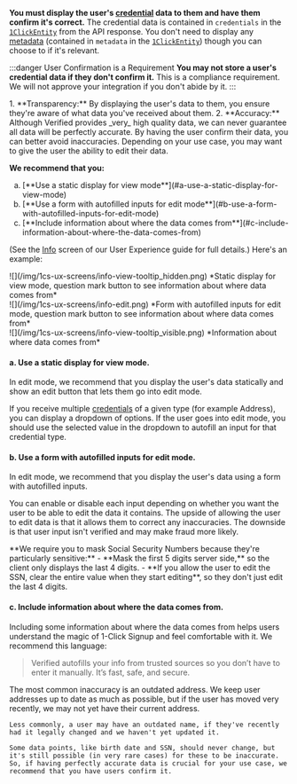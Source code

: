 
**You must display the user's [credential](/v2.0/data#credentials) data to them and have them confirm it's correct.** The credential data is contained in `credentials` in the [`1ClickEntity`](/v2.0/types#example-1clickentity) from the API response. You don't need to display any [metadata](/v2.0/data#metadata) (contained in `metadata` in the [`1ClickEntity`](/v2.0/types#example-1clickentity)) though you can choose to if it's relevant.

:::danger User Confirmation is a Requirement
**You may not store a user's credential data if they don't confirm it.** This is a compliance requirement. We will not approve your integration if you don't abide by it.
:::

<Admonition type="tip" title="Benefits of Doing This">
    1. **Transparency:** By displaying the user's data to them, you ensure they're aware of what data you've received about them.
    2. **Accuracy:** Although Verified provides _very_ high quality data, we can never guarantee all data will be perfectly accurate. By having the user confirm their data, you can better avoid inaccuracies. Depending on your use case, you may want to give the user the ability to edit their data.
</Admonition>

**We recommend that you:** 
<ol type="a">
    <li>[**Use a static display for view mode**](#a-use-a-static-display-for-view-mode)</li>
    <li>[**Use a form with autofilled inputs for edit mode**](#b-use-a-form-with-autofilled-inputs-for-edit-mode)</li>
    <li>[**Include information about where the data comes from**](#c-include-information-about-where-the-data-comes-from)</li>
</ol>

(See the [Info](/1-click-signup/user-experience#info) screen of our User Experience guide for full details.) Here's an example:

<div class="three-column-grid-container">
    <div class="three-column-grid-row">
        <div class="three-column-grid-column">
            ![](/img/1cs-ux-screens/info-view-tooltip_hidden.png)
            *Static display for view mode, question mark button to see information about where data comes from*
        </div>
        <div class="three-column-grid-column">
            ![](/img/1cs-ux-screens/info-edit.png)
            *Form with autofilled inputs for edit mode, question mark button to see information about where data comes from*
        </div>
        <div class="three-column-grid-column">
            ![](/img/1cs-ux-screens/info-view-tooltip_visible.png)
            *Information about where data comes from*
        </div>
    </div>
</div>


#### a. Use a static display for view mode.

In edit mode, we recommend that you display the user's data statically and show an edit button that lets them go into edit mode. 

If you receive multiple [credentials](/reference/data/outputs/credentials) of a given type (for example Address), you can display a dropdown of options. If the user goes into edit mode, you should use the selected value in the dropdown to autofill an input for that credential type.


#### b. Use a form with autofilled inputs for edit mode.

In edit mode, we recommend that you display the user's data using a form with autofilled inputs. 

You can enable or disable each input depending on whether you want the user to be able to edit the data it contains. The upside of allowing the user to edit data is that it allows them to correct any inaccuracies. The downside is that user input isn't verified and may make fraud more likely.

<Admonition type="danger" title="Mask Social Security Numbers">
    **We require you to mask Social Security Numbers because they're particularly sensitive:**
    - **Mask the first 5 digits server side,** so the client only displays the last 4 digits.
    - **If you allow the user to edit the SSN, clear the entire value when they start editing**, so they don't just edit the last 4 digits.
</Admonition>


#### c. Include information about where the data comes from.

Including some information about where the data comes from helps users understand the magic of 1-Click Signup and feel comfortable with it. We recommend this language:
> Verified autofills your info from trusted sources so you don’t have to enter it manually. It’s fast, safe, and secure.

<Admonition type="info" title="Possible Data Inaccuracies">
    The most common inaccuracy is an outdated address. We keep user addresses up to date as much as possible, but if the user has moved very recently, we may not yet have their current address.

    Less commonly, a user may have an outdated name, if they've recently had it legally changed and we haven't yet updated it.

    Some data points, like birth date and SSN, should never change, but it's still possible (in very rare cases) for these to be inaccurate. So, if having perfectly accurate data is crucial for your use case, we recommend that you have users confirm it.
</Admonition>